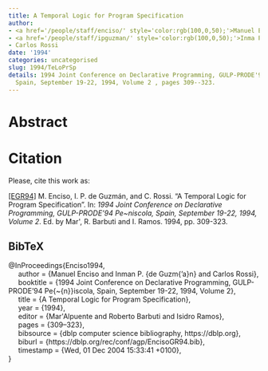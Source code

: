 ```yaml
---
title: A Temporal Logic for Program Specification
author:
- <a href='/people/staff/enciso/' style='color:rgb(100,0,50);'>Manuel Enciso</a>
- <a href='/people/staff/ipguzman/' style='color:rgb(100,0,50);'>Inma P. de Guzmán</a>
- Carlos Rossi
date: '1994'
categories: uncategorised
slug: 1994/TeLoPrSp
details: 1994 Joint Conference on Declarative Programming, GULP-PRODE'94 Pe{\~{n}}iscola,
  Spain, September 19-22, 1994, Volume 2 , pages 309--323.
---
```




# Abstract










# Citation
Please, cite this work as:


<a name=bib-Enciso1994></a>[[EGR94]](#cite-Enciso1994) M. Enciso, I. P. de Guzmán, and C. Rossi. “A Temporal Logic for Program Specification”. In: _1994 Joint Conference on Declarative Programming, GULP-PRODE'94 Pe~niscola, Spain, September 19-22, 1994, Volume 2_. Ed. by Mar\'\iaAlpuente, R. Barbuti and I. Ramos. 1994, pp. 309-323.

::: {.callout-note appearance="minimal" collapse=true}

## BibTeX

@InProceedings{Enciso1994,<br>&nbsp;&nbsp;&nbsp;&nbsp;  author = {Manuel Enciso and Inman P. {de Guzm{\a'a}n} and Carlos Rossi},<br>&nbsp;&nbsp;&nbsp;&nbsp;  booktitle = {1994 Joint Conference on Declarative Programming, GULP-PRODE'94 Pe{\~{n}}iscola, Spain, September 19-22, 1994, Volume 2},<br>&nbsp;&nbsp;&nbsp;&nbsp;  title = {A Temporal Logic for Program Specification},<br>&nbsp;&nbsp;&nbsp;&nbsp;  year = {1994},<br>&nbsp;&nbsp;&nbsp;&nbsp;  editor = {Mar\'\ia Alpuente and Roberto Barbuti and Isidro Ramos},<br>&nbsp;&nbsp;&nbsp;&nbsp;  pages = {309--323},<br>&nbsp;&nbsp;&nbsp;&nbsp;  bibsource = {dblp computer science bibliography, https://dblp.org},<br>&nbsp;&nbsp;&nbsp;&nbsp;  biburl = {https://dblp.org/rec/conf/agp/EncisoGR94.bib},<br>&nbsp;&nbsp;&nbsp;&nbsp;  timestamp = {Wed, 01 Dec 2004 15:33:41 +0100},<br>}

:::








